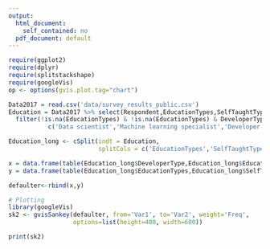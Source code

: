 ```yaml
---
output:
  html_document: 
    self_contained: no
  pdf_document: default
---
```


```r
require(ggplot2)
require(dplyr)
require(splitstackshape)
require(googleVis)
op <- options(gvis.plot.tag="chart")

Data2017 = read.csv('data/survey_results_public.csv')
Education = Data2017 %>% select(Respondent,EducationTypes,SelfTaughtTypes,DeveloperType) %>% 
  filter(!is.na(EducationTypes) & !is.na(EducationTypes) & DeveloperType %in% 
           c('Data scientist','Machine learning specialist','Developer with a statistics or mathematics background'))

Education_long <- cSplit(indt = Education, 
                         splitCols = c('EducationTypes','SelfTaughtTypes','DeveloperType'), sep = ";", direction = "long")

x = data.frame(table(Education_long$DeveloperType,Education_long$EducationTypes))
y = data.frame(table(Education_long$EducationTypes,Education_long$SelfTaughtTypes))

defaulter<-rbind(x,y)

# Plotting
library(googleVis)
sk2 <- gvisSankey(defaulter, from='Var1', to='Var2', weight='Freq',
                  options=list(height=400, width=600))

print(sk2)
```